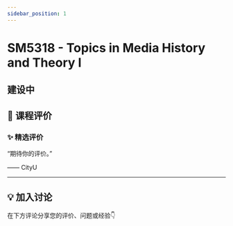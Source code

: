 ```yaml
---
sidebar_position: 1
---
```



# SM5318 - Topics in Media History and Theory I

## 建设中

## **💬 课程评价**

### ✨ **精选评价**
<div className={commentStyles.commentBox}>
    <p className={commentStyles.commentText}>
        “期待你的评价。”
    </p>
    <p className={commentStyles.commentAuthor}>—— CityU</p>
</div>

---

## **💡 加入讨论**

在下方评论分享您的评价、问题或经验👇
<Utterances />
